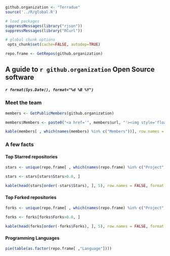 ```r

github.organization <- "Terradue"
source('../R/global.R')

# load packages
suppressMessages(library("rjson"))
suppressMessages(library("RCurl"))  

# global chunk options
 opts_chunk$set(cache=FALSE, autodep=TRUE)

repo.frame <- GetRepos(github.organization)
```

## A guide to `r github.organization` Open Source software 

##### `r format(Sys.Date(), format="%d %B %Y")`

### Meet the team

```r

members <- GetPublicMembers(github.organization)

members$Members <- paste0("<a href='", members$url, "'><img style='float: left' src='", members$avatar,"' width='35' height='35'>", members$login, "</a>")

kable(members[ , which(names(members) %in% c("Members"))], row.names = FALSE, format = "html")

```

### A few facts

#### Top Starred repositories

```r

stars <- unique(repo.frame[ , which(names(repo.frame) %in% c("Project", "Stars"))])

stars <- stars[stars$Stars>0.0, ]

kable(head(stars[order(-stars$Stars), ], 5), row.names = FALSE, format = "html")
```

#### Top Forked repositories

```r

forks <- unique(repo.frame[ , which(names(repo.frame) %in% c("Project", "Forks"))])

forks <- forks[forks$Forks>0.0, ]

kable(head(forks[order(-forks$Forks), ], 5), row.names = FALSE, format = "html")
```

#### Programming Languages

```r
pie(table(as.factor(repo.frame[ ,"Language"])))
```
